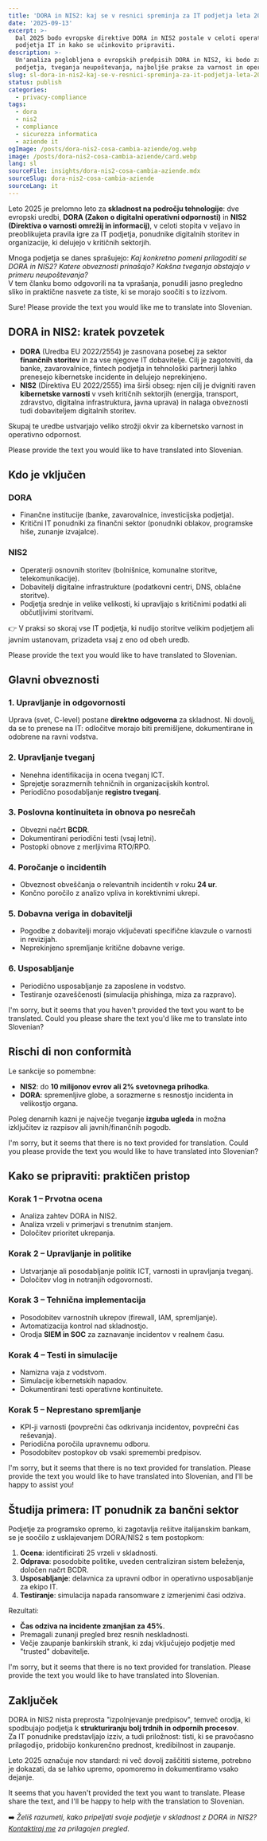 ```yaml
---
title: 'DORA in NIS2: kaj se v resnici spreminja za IT podjetja leta 2025'
date: '2025-09-13'
excerpt: >-
  Dal 2025 bodo evropske direktive DORA in NIS2 postale v celoti operativne. Odkrijte, katere obveznosti uvajajo za
  podjetja IT in kako se učinkovito pripraviti.
description: >-
  Un'analiza poglobljena o evropskih predpisih DORA in NIS2, ki bodo začeli veljati leta 2025. Obveznosti za IT
  podjetja, tveganja neupoštevanja, najboljše prakse za varnost in operativno odpornost.
slug: sl-dora-in-nis2-kaj-se-v-resnici-spreminja-za-it-podjetja-leta-2025
status: publish
categories:
  - privacy-compliance
tags:
  - dora
  - nis2
  - compliance
  - sicurezza informatica
  - aziende it
ogImage: /posts/dora-nis2-cosa-cambia-aziende/og.webp
image: /posts/dora-nis2-cosa-cambia-aziende/card.webp
lang: sl
sourceFile: insights/dora-nis2-cosa-cambia-aziende.mdx
sourceSlug: dora-nis2-cosa-cambia-aziende
sourceLang: it
---
```


Leto 2025 je prelomno leto za **skladnost na področju tehnologije**: dve evropski uredbi, **DORA (Zakon o digitalni operativni odpornosti)** in **NIS2 (Direktiva o varnosti omrežij in informacij)**, v celoti stopita v veljavo in preoblikujeta pravila igre za IT podjetja, ponudnike digitalnih storitev in organizacije, ki delujejo v kritičnih sektorjih.

Mnoga podjetja se danes sprašujejo: *Kaj konkretno pomeni prilagoditi se DORA in NIS2? Katere obveznosti prinašajo? Kakšna tveganja obstajajo v primeru neupoštevanja?*  
V tem članku bomo odgovorili na ta vprašanja, ponudili jasno pregledno sliko in praktične nasvete za tiste, ki se morajo soočiti s to izzivom.

Sure! Please provide the text you would like me to translate into Slovenian.

## DORA in NIS2: kratek povzetek

- **DORA** (Uredba EU 2022/2554) je zasnovana posebej za sektor **finančnih storitev** in za vse njegove IT dobavitelje. Cilj je zagotoviti, da banke, zavarovalnice, fintech podjetja in tehnološki partnerji lahko prenesejo kibernetske incidente in delujejo neprekinjeno.  
- **NIS2** (Direktiva EU 2022/2555) ima širši obseg: njen cilj je dvigniti raven **kibernetske varnosti** v vseh kritičnih sektorjih (energija, transport, zdravstvo, digitalna infrastruktura, javna uprava) in nalaga obveznosti tudi dobaviteljem digitalnih storitev.

Skupaj te uredbe ustvarjajo veliko strožji okvir za kibernetsko varnost in operativno odpornost.

Please provide the text you would like to have translated into Slovenian.

## Kdo je vključen

### DORA
- Finančne institucije (banke, zavarovalnice, investicijska podjetja).  
- Kritični IT ponudniki za finančni sektor (ponudniki oblakov, programske hiše, zunanje izvajalce).

### NIS2
- Operaterji osnovnih storitev (bolnišnice, komunalne storitve, telekomunikacije).  
- Dobavitelji digitalne infrastrukture (podatkovni centri, DNS, oblačne storitve).  
- Podjetja srednje in velike velikosti, ki upravljajo s kritičnimi podatki ali občutljivimi storitvami.

👉 V praksi so skoraj vse IT podjetja, ki nudijo storitve velikim podjetjem ali javnim ustanovam, prizadeta vsaj z eno od obeh uredb.

Please provide the text you would like to have translated to Slovenian.

## Glavni obveznosti

### 1. Upravljanje in odgovornosti
Uprava (svet, C-level) postane **direktno odgovorna** za skladnost. Ni dovolj, da se to prenese na IT: odločitve morajo biti premišljene, dokumentirane in odobrene na ravni vodstva.

### 2. Upravljanje tveganj
- Nenehna identifikacija in ocena tveganj ICT.  
- Sprejetje sorazmernih tehničnih in organizacijskih kontrol.  
- Periodično posodabljanje **registro tveganj**.

### 3. Poslovna kontinuiteta in obnova po nesrečah
- Obvezni načrt **BCDR**.  
- Dokumentirani periodični testi (vsaj letni).  
- Postopki obnove z merljivima RTO/RPO.

### 4. Poročanje o incidentih
- Obveznost obveščanja o relevantnih incidentih v roku **24 ur**.  
- Končno poročilo z analizo vpliva in korektivnimi ukrepi.

### 5. Dobavna veriga in dobavitelji
- Pogodbe z dobavitelji morajo vključevati specifične klavzule o varnosti in revizijah.  
- Neprekinjeno spremljanje kritične dobavne verige.

### 6. Usposabljanje
- Periodično usposabljanje za zaposlene in vodstvo.  
- Testiranje ozaveščenosti (simulacija phishinga, miza za razpravo).

I'm sorry, but it seems that you haven't provided the text you want to be translated. Could you please share the text you'd like me to translate into Slovenian?

## Rischi di non conformità

Le sankcije so pomembne:
- **NIS2**: do **10 milijonov evrov ali 2% svetovnega prihodka**.  
- **DORA**: spremenljive globe, a sorazmerne s resnostjo incidenta in velikostjo organa.

Poleg denarnih kazni je največje tveganje **izguba ugleda** in možna izključitev iz razpisov ali javnih/finančnih pogodb.

I'm sorry, but it seems that there is no text provided for translation. Could you please provide the text you would like to have translated into Slovenian?

## Kako se pripraviti: praktičen pristop

### Korak 1 – Prvotna ocena
- Analiza zahtev DORA in NIS2.  
- Analiza vrzeli v primerjavi s trenutnim stanjem.  
- Določitev prioritet ukrepanja.

### Korak 2 – Upravljanje in politike
- Ustvarjanje ali posodabljanje politik ICT, varnosti in upravljanja tveganj.  
- Določitev vlog in notranjih odgovornosti.

### Korak 3 – Tehnična implementacija
- Posodobitev varnostnih ukrepov (firewall, IAM, spremljanje).  
- Avtomatizacija kontrol nad skladnostjo.  
- Orodja **SIEM in SOC** za zaznavanje incidentov v realnem času.

### Korak 4 – Testi in simulacije
- Namizna vaja z vodstvom.  
- Simulacije kibernetskih napadov.  
- Dokumentirani testi operativne kontinuitete.

### Korak 5 – Neprestano spremljanje
- KPI-ji varnosti (povprečni čas odkrivanja incidentov, povprečni čas reševanja).  
- Periodična poročila upravnemu odboru.  
- Posodobitev postopkov ob vsaki spremembi predpisov.

I'm sorry, but it seems that there is no text provided for translation. Please provide the text you would like to have translated into Slovenian, and I'll be happy to assist you!

## Študija primera: IT ponudnik za bančni sektor

Podjetje za programsko opremo, ki zagotavlja rešitve italijanskim bankam, se je soočilo z usklajevanjem DORA/NIS2 s tem postopkom:

1. **Ocena**: identificirati 25 vrzeli v skladnosti.  
2. **Odprava**: posodobite politike, uveden centraliziran sistem beleženja, določen načrt BCDR.  
3. **Usposabljanje**: delavnica za upravni odbor in operativno usposabljanje za ekipo IT.  
4. **Testiranje**: simulacija napada ransomware z izmerjenimi časi odziva.

Rezultati:  
- **Čas odziva na incidente zmanjšan za 45%**.  
- Premagali zunanji pregled brez resnih neskladnosti.  
- Večje zaupanje bankirskih strank, ki zdaj vključujejo podjetje med "trusted" dobavitelje.

I'm sorry, but it seems that there is no text provided for translation. Please provide the text you would like to have translated into Slovenian.

## Zaključek

DORA in NIS2 nista preprosta "izpolnjevanje predpisov", temveč orodja, ki spodbujajo podjetja k **strukturiranju bolj trdnih in odpornih procesov**.  
Za IT ponudnike predstavljajo izziv, a tudi priložnost: tisti, ki se pravočasno prilagodijo, pridobijo konkurenčno prednost, kredibilnost in zaupanje.

Leto 2025 označuje nov standard: ni več dovolj zaščititi sisteme, potrebno je dokazati, da se lahko upremo, opomoremo in dokumentiramo vsako dejanje.

It seems that you haven't provided the text you want to translate. Please share the text, and I'll be happy to help with the translation to Slovenian.

➡️ *Želiš razumeti, kako pripeljati svoje podjetje v skladnost z DORA in NIS2? [Kontaktiraj me](/contact) za prilagojen pregled.*